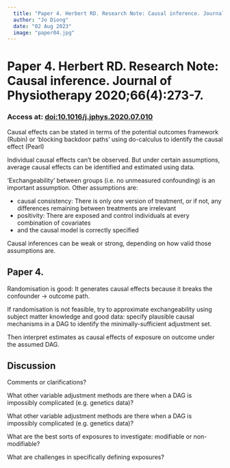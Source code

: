 ```yaml
---
  title: "Paper 4. Herbert RD. Research Note: Causal inference. Journal of Physiotherapy 2020;66(4):273-7."
  author: "Jo Diong"
  date: "02 Aug 2023"
  image: "paper04.jpg"
---
```


# Paper 4. Herbert RD. Research Note: Causal inference. Journal of Physiotherapy 2020;66(4):273-7.

### Access at: [doi:10.1016/j.jphys.2020.07.010 ](https://doi.org/10.1016/j.jphys.2020.07.010)

Causal effects can be stated in terms of the potential outcomes framework (Rubin) or
'blocking backdoor paths' using do-calculus to identify the causal effect (Pearl)

Individual causal effects can't be observed.
But under certain assumptions, average causal effects can be identified and estimated using data.

'Exchangeability' between groups (i.e. no unmeasured confounding) is an important assumption.
Other assumptions are:

* causal consistency: There is only one version of treatment, or if not, any differences remaining between treatments are irrelevant
* positivity: There are exposed and control individuals at every combination of covariates
* and the causal model is correctly specified

Causal inferences can be weak or strong, depending on how valid those assumptions are.

## Paper 4.

Randomisation is good:
It generates causal effects because it breaks the confounder -> outcome path.

If randomisation is not feasible, try to approximate exchangeability using subject matter knowledge and good data:
specify plausible causal mechanisms in a DAG to identify the minimally-sufficient adjustment set.

Then interpret estimates as causal effects of exposure on outcome under the assumed DAG.

## Discussion

Comments or clarifications?

What other variable adjustment methods are there when a DAG is impossibly complicated (e.g. genetics data)?

What other variable adjustment methods are there when a DAG is impossibly complicated (e.g. genetics data)?

What are the best sorts of exposures to investigate: modifiable or non-modifiable?

What are challenges in specifically defining exposures?

